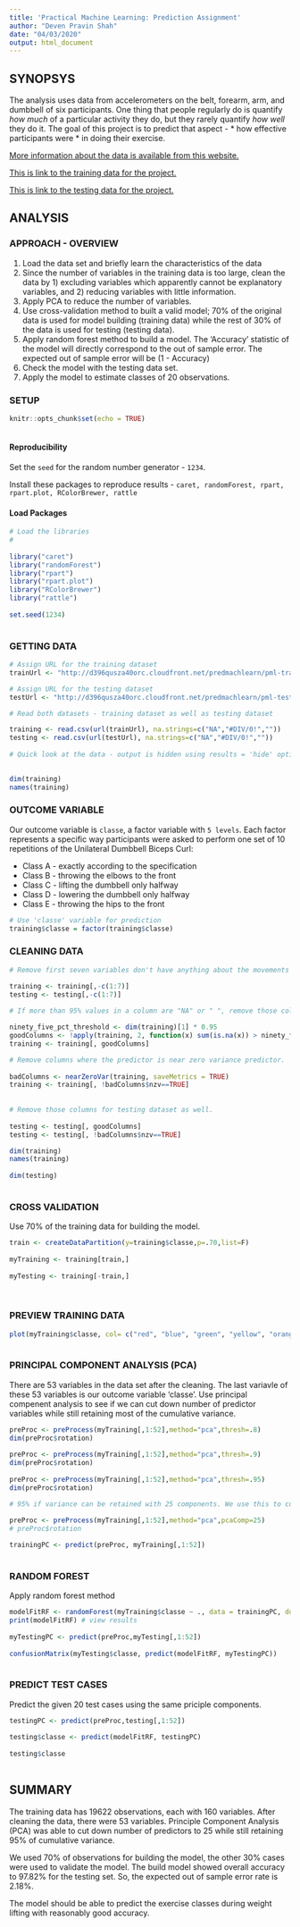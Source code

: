 ```yaml
---
title: 'Practical Machine Learning: Prediction Assignment'
author: "Deven Pravin Shah"
date: "04/03/2020"
output: html_document
---
```


## SYNOPSYS

The analysis uses data from accelerometers on the belt, forearm, arm, and dumbbell of six participants. One thing that people regularly do is quantify *how much* of a particular activity they do, but they rarely quantify *how well* they do it. The goal of this project is to predict that aspect - * how effective participants were * in doing their exercise. 

[More information about the data is available from this website.](http://groupware.les.inf.puc-rio.br/har)

[This is link to the training data for the project.](https://d396qusza40orc.cloudfront.net/predmachlearn/pml-training.csv)

[This is link to the testing data for the project.](https://d396qusza40orc.cloudfront.net/predmachlearn/pml-testing.csv)

## ANALYSIS
  
### APPROACH - OVERVIEW
  
1. Load the data set and briefly learn the characteristics of the data
2. Since the number of variables in the training data is too large, clean the data by 1) excluding variables which apparently cannot be explanatory variables, and 2) reducing variables with little information.
3. Apply PCA to reduce the number of variables.
4. Use cross-validation method to built a valid model; 70% of the original data is used for model building (training data) while the rest of 30% of the data is used for testing (testing data).
5. Apply random forest method to build a model. The 'Accuracy' statistic of the model will directly correspond to the out of sample error. The expected out of sample error will be (1 - Accuracy)
6. Check the model with the testing data set.
7. Apply the model to estimate classes of 20 observations. 
  
### SETUP
  

```r
knitr::opts_chunk$set(echo = TRUE)
  
```
  
#### Reproducibility
  
Set the `seed` for the random number generator - `1234`.  

Install these packages to reproduce results - `caret, randomForest, rpart, rpart.plot, RColorBrewer, rattle`
  
#### Load Packages    
  
```r
  
# Load the libraries
#  
  
library("caret")
library("randomForest")
library("rpart")
library("rpart.plot")
library("RColorBrewer")
library("rattle")
  
set.seed(1234)
  
```
  
### GETTING DATA
  
  
```r

# Assign URL for the training dataset
trainUrl <- "http://d396qusza40orc.cloudfront.net/predmachlearn/pml-training.csv"  

# Assign URL for the testing dataset
testUrl <- "http://d396qusza40orc.cloudfront.net/predmachlearn/pml-testing.csv"    

# Read both datasets - training dataset as well as testing dataset

training <- read.csv(url(trainUrl), na.strings=c("NA","#DIV/0!",""))
testing <- read.csv(url(testUrl), na.strings=c("NA","#DIV/0!",""))
  
# Quick look at the data - output is hidden using results = 'hide' option for this code chunk  
  

dim(training)  
names(training)

```
  
### OUTCOME VARIABLE 
  
Our outcome variable is `classe`, a factor variable with `5 levels`. Each factor represents a specific way participants were asked to perform one set of 10 repetitions of the Unilateral Dumbbell Biceps Curl:
  
* Class A - exactly according to the specification
* Class B - throwing the elbows to the front
* Class C - lifting the dumbbell only halfway
* Class D - lowering the dumbbell only halfway
* Class E - throwing the hips to the front
  
```r
  
# Use 'classe' variable for prediction
training$classe = factor(training$classe)

```
  
### CLEANING DATA
  
```r
  
# Remove first seven variables don't have anything about the movements we are trying to predict. Remove those columns from both the training data, and also test cases.  

training <- training[,-c(1:7)]  
testing <- testing[,-c(1:7)]
   
# If more than 95% values in a column are "NA" or " ", remove those columns from further analysis

ninety_five_pct_threshold <- dim(training)[1] * 0.95
goodColumns <- !apply(training, 2, function(x) sum(is.na(x)) > ninety_five_pct_threshold  || sum(x==" ") > ninety_five_pct_threshold)
training <- training[, goodColumns]

# Remove columns where the predictor is near zero variance predictor.
  
badColumns <- nearZeroVar(training, saveMetrics = TRUE)
training <- training[, !badColumns$nzv==TRUE]
  
  
# Remove those columns for testing dataset as well.
  
testing <- testing[, goodColumns]
testing <- testing[, !badColumns$nzv==TRUE]

dim(training)
names(training)
  
dim(testing)
  
```
  
### CROSS VALIDATION
  
Use 70% of the training data for building the model.  
    
```r
  
train <- createDataPartition(y=training$classe,p=.70,list=F)
  
myTraining <- training[train,]
  
myTesting <- training[-train,]
  
  
```
  
### PREVIEW TRAINING DATA
  
```r
  
plot(myTraining$classe, col= c("red", "blue", "green", "yellow", "orange"), main="Bar Plot to See Frequency for each Outcome Variable 'classe'", xlab="classe levels", ylab="Frequency")
  
```
  
  
### PRINCIPAL COMPONENT ANALYSIS (PCA)
  
There are 53 variables in the data set after the cleaning. The last variavle of these 53 variables is our outcome variable 'classe'. Use principal compenent analysis to see if we can cut down number of predictor variables while still retaining most of the cumulative variance.
  
  
```r
  
preProc <- preProcess(myTraining[,1:52],method="pca",thresh=.8)
dim(preProc$rotation)
  
preProc <- preProcess(myTraining[,1:52],method="pca",thresh=.9)
dim(preProc$rotation)
  
preProc <- preProcess(myTraining[,1:52],method="pca",thresh=.95)
dim(preProc$rotation)

# 95% if variance can be retained with 25 components. We use this to cut down number of components to 25.
  
preProc <- preProcess(myTraining[,1:52],method="pca",pcaComp=25)
# preProc$rotation

trainingPC <- predict(preProc, myTraining[,1:52])
  
```
  

### RANDOM FOREST
  
Apply random forest method
  
```r
  
modelFitRF <- randomForest(myTraining$classe ~ ., data = trainingPC, do.trace = F)
print(modelFitRF) # view results
  
myTestingPC <- predict(preProc,myTesting[,1:52])
  
confusionMatrix(myTesting$classe, predict(modelFitRF, myTestingPC))
  
```
  
### PREDICT TEST CASES
  
Predict the given 20 test cases using the same priciple components.
  
  
```r
  
testingPC <- predict(preProc,testing[,1:52])
  
testing$classe <- predict(modelFitRF, testingPC)
  
testing$classe
  
```
  
## SUMMARY

The training data has 19622 observations, each with 160 variables. After cleaning the data, there were 53 variables. Principle Component Analysis (PCA) was able to cut down number of predictors to 25 while still retaining 95% of cumulative variance.
  
We used 70% of observations for building the model, the other 30% cases were used to validate the model. The build model showed overall accuracy to 97.82% for the testing set. So, the expected out of sample error rate is 2.18%.

The model should be able to predict the exercise classes during weight lifting with reasonably good accuracy.
  
  